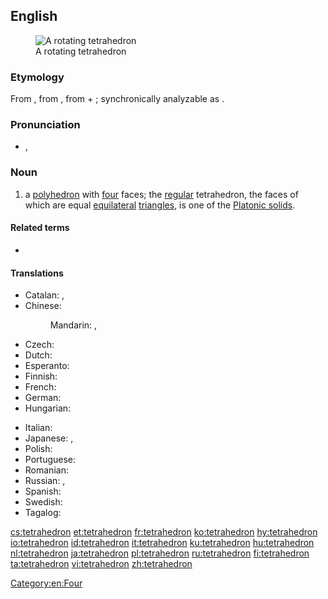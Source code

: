 ==English==
{{wikipedia}}
[[Image:120px-Tetrahedron-slowturn.gif|thumb|A rotating tetrahedron]]

===Etymology===
From {{etyl|grc|en}} {{m|grc|τετράεδρον||triangle-based pyramid}}, from {{m|grc|τετράεδρος}}, from {{m|grc|τετράς||four}} + {{m|grc|ἕδρα||seat}}; synchronically analyzable as {{confix|tetra|hedron|lang=en}}.

===Pronunciation===
* {{enPR|tĕtrəhē'drən}}, {{IPA|/tɛtrəˈhiːdrən/|lang=en}}

===Noun===
{{en-noun|s|tetrahedra}}

# {{lb|en|geometry}} a [[polyhedron]] with [[four]] faces; the [[regular]] tetrahedron, the faces of which are equal [[equilateral]] [[triangle]]s, is one of the [[Platonic solid]]s.

====Related terms====
* {{l|en|tetrahedral}}

====Translations====
{{trans-top|polyhedron}}
* Catalan: {{t|ca|tetràedre|m}}, {{t|ca|tetraedre|m}}
* Chinese:
*: Mandarin: {{t|cmn|四面體|sc=Hani}}, {{t+|cmn|四面体|tr=sìmiàntǐ|sc=Hani}}
* Czech: {{t+|cs|čtyřstěn|m}}
* Dutch: {{t|nl|regelmatig viervlak|n}}
* Esperanto: {{t|eo|kvaredro}}
* Finnish: {{t+|fi|tetraedri}}
* French: {{t+|fr|tétraèdre|m}}
* German: {{t+|de|Tetraeder|n}}
* Hungarian: {{t+|hu|tetraéder}}
{{trans-mid}}
* Italian: {{t+|it|tetraedro|m}}
* Japanese: {{t|ja|四面体|tr=shimentai}}, {{t|ja|三角錐|tr=sankakusui}}
* Polish: {{t|pl|czworościan|m-in}}
* Portuguese: {{t+|pt|tetraedro|m}}
* Romanian: {{t+|ro|tetraedru|n}}
* Russian: {{t+|ru|тетра́эдр|m}}, {{t+|ru|четырёхгра́нник|m}}
* Spanish: {{t+|es|tetraedro|m}}
* Swedish: {{t+|sv|tetraeder|c}}
* Tagalog: {{t|tl|patdayag}}
{{trans-bottom}}

{{catlangname|en|nouns with irregular plurals}}
[[Category:en:Four]]

[[cs:tetrahedron]]
[[et:tetrahedron]]
[[fr:tetrahedron]]
[[ko:tetrahedron]]
[[hy:tetrahedron]]
[[io:tetrahedron]]
[[id:tetrahedron]]
[[it:tetrahedron]]
[[ku:tetrahedron]]
[[hu:tetrahedron]]
[[nl:tetrahedron]]
[[ja:tetrahedron]]
[[pl:tetrahedron]]
[[ru:tetrahedron]]
[[fi:tetrahedron]]
[[ta:tetrahedron]]
[[vi:tetrahedron]]
[[zh:tetrahedron]]